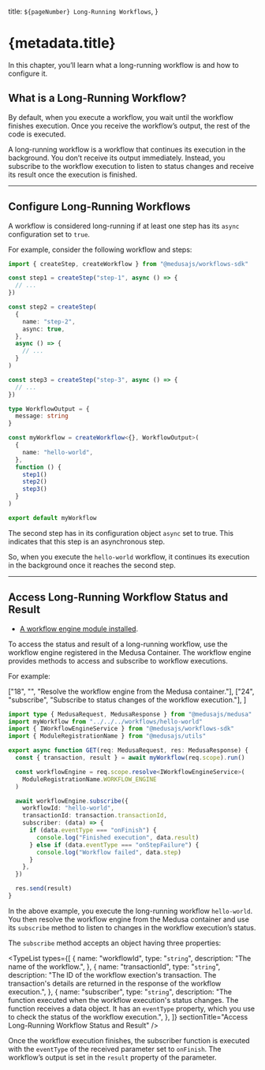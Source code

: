 
  title: `${pageNumber} Long-Running Workflows`,
}

# {metadata.title}

In this chapter, you’ll learn what a long-running workflow is and how to configure it.

## What is a Long-Running Workflow?

By default, when you execute a workflow, you wait until the workflow finishes execution. Once you receive the workflow’s output, the rest of the code is executed.

A long-running workflow is a workflow that continues its execution in the background. You don’t receive its output immediately. Instead, you subscribe to the workflow execution to listen to status changes and receive its result once the execution is finished.

---

## Configure Long-Running Workflows

A workflow is considered long-running if at least one step has its `async` configuration set to `true`.

For example, consider the following workflow and steps:

```ts title="src/workflows/hello-world.ts" highlights={[["13"]]} collapsibleLines="1-10" expandButtonLabel="Show More"
import { createStep, createWorkflow } from "@medusajs/workflows-sdk"

const step1 = createStep("step-1", async () => {
  // ...
})

const step2 = createStep(
  {
    name: "step-2",
    async: true,
  },
  async () => {
    // ...
  }
)

const step3 = createStep("step-3", async () => {
  // ...
})

type WorkflowOutput = {
  message: string
}

const myWorkflow = createWorkflow<{}, WorkflowOutput>(
  {
    name: "hello-world",
  },
  function () {
    step1()
    step2()
    step3()
  }
)

export default myWorkflow
```

The second step has in its configuration object `async` set to true. This indicates that this step is an asynchronous step.

So, when you execute the `hello-world` workflow, it continues its execution in the background once it reaches the second step.

---

## Access Long-Running Workflow Status and Result

<Note type="check">

- [A workflow engine module installed](!resources!/architectural-modules/workflow-engine/in-memory).

</Note>

To access the status and result of a long-running workflow, use the workflow engine registered in the Medusa Container. The workflow engine provides methods to access and subscribe to workflow executions.

For example:

  ["18", "", "Resolve the workflow engine from the Medusa container."],
  ["24", "subscribe", "Subscribe to status changes of the workflow execution."],
]

```ts title="src/api/store/workflows/route.ts" highlights={highlights} collapsibleLines="1-11" expandButtonLabel="Show Imports"
import type { MedusaRequest, MedusaResponse } from "@medusajs/medusa"
import myWorkflow from "../../../workflows/hello-world"
import { IWorkflowEngineService } from "@medusajs/workflows-sdk"
import { ModuleRegistrationName } from "@medusajs/utils"

export async function GET(req: MedusaRequest, res: MedusaResponse) {
  const { transaction, result } = await myWorkflow(req.scope).run()

  const workflowEngine = req.scope.resolve<IWorkflowEngineService>(
    ModuleRegistrationName.WORKFLOW_ENGINE
  )

  await workflowEngine.subscribe({
    workflowId: "hello-world",
    transactionId: transaction.transactionId,
    subscriber: (data) => {
      if (data.eventType === "onFinish") {
        console.log("Finished execution", data.result)
      } else if (data.eventType === "onStepFailure") {
        console.log("Workflow failed", data.step)
      }
    },
  })

  res.send(result)
}
```

In the above example, you execute the long-running workflow `hello-world`. You then resolve the workflow engine from the Medusa container and use its `subscribe` method to listen to changes in the workflow execution’s status.

The `subscribe` method accepts an object having three properties:

<TypeList
  types={[
    {
      name: "workflowId",
      type: "`string`",
      description: "The name of the workflow.",
    },
    {
      name: "transactionId",
      type: "`string`",
      description:
        "The ID of the workflow exection's transaction. The transaction's details are returned in the response of the workflow execution.",
    },
    {
      name: "subscriber",
      type: "`string`",
      description:
        "The function executed when the workflow execution's status changes.  The function receives a data object. It has an `eventType` property, which you use to check the status of the workflow execution.",
    },
  ]}
  sectionTitle="Access Long-Running Workflow Status and Result"
/>

Once the workflow execution finishes, the subscriber function is executed with the `eventType` of the received parameter set to `onFinish`. The workflow’s output is set in the `result` property of the parameter.
